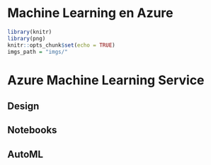# Machine Learning en Azure

```r
library(knitr)
library(png)
knitr::opts_chunk$set(echo = TRUE)
imgs_path = "imgs/"
```
<!-- Introduccion -->


# Azure Machine Learning Service

## Design

## Notebooks

## AutoML
